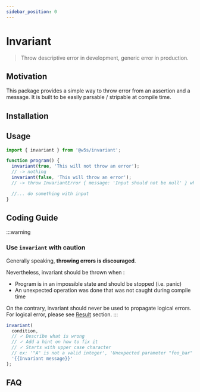 ```yaml
---
sidebar_position: 0
---
```



# Invariant

> Throw descriptive error in development, generic error in production.

<PackageBadgeGroup packageName="@w5s/invariant" apiHref="/api/invariant" />

## Motivation

This package provides a simple way to throw error from an assertion and a message.
It is built to be easily parsable / stripable at compile time.

## Installation

<PackageInstallBlock packageName="@w5s/invariant" />

## Usage

```ts
import { invariant } from '@w5s/invariant';

function program() {
  invariant(true, 'This will not throw an error'); 
  // -> nothing
  invariant(false, 'This will throw an error'); 
  // -> throw InvariantError { message: 'Input should not be null' } when input is null or undefined

  //... do something with input
}
```

## Coding Guide

:::warning

### Use `invariant` with caution

Generally speaking, **throwing errors is discouraged**.

Nevertheless, invariant should be thrown when :

- Program is in an impossible state and should be stopped (i.e. panic)
- An unexpected operation was done that was not caught during compile time

On the contrary, invariant should never be used to propagate logical errors.
For logical error, please see [Result](./core/result) section.
:::

```ts
invariant(
  condition, 
  // ✓ Describe what is wrong
  // ✓ Add a hint on how to fix it
  // ✓ Starts with upper case character
  // ex: '"A" is not a valid integer', 'Unexpected parameter "foo_bar"', ...
  '{{Invariant message}}'
);
```

## FAQ
